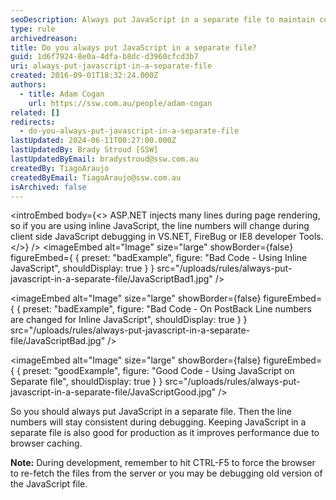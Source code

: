 ```yaml
---
seoDescription: Always put JavaScript in a separate file to maintain consistent line numbers during debugging and improve performance through browser caching
type: rule
archivedreason:
title: Do you always put JavaScript in a separate file?
guid: 1d6f7924-8e0a-4dfa-b8dc-d3960cfcd3b7
uri: always-put-javascript-in-a-separate-file
created: 2016-09-01T18:32:24.000Z
authors:
  - title: Adam Cogan
    url: https://ssw.com.au/people/adam-cogan
related: []
redirects:
  - do-you-always-put-javascript-in-a-separate-file
lastUpdated: 2024-06-11T00:27:00.000Z
lastUpdatedBy: Brady Stroud [SSW]
lastUpdatedByEmail: bradystroud@ssw.com.au
createdBy: TiagoAraujo
createdByEmail: TiagoAraujo@ssw.com.au
isArchived: false
---
```


<introEmbed
  body={<>
ASP.NET injects many lines during page rendering, so if you are using inline JavaScript, the line numbers will change during client side JavaScript debugging in VS.NET, FireBug or IE8 developer Tools.
  </>}
/>
<imageEmbed
  alt="Image"
  size="large"
  showBorder={false}
  figureEmbed={ {
    preset: "badExample",
    figure: "Bad Code - Using Inline JavaScript",
    shouldDisplay: true
  } }
  src="/uploads/rules/always-put-javascript-in-a-separate-file/JavaScriptBad1.jpg"
/>

<imageEmbed
  alt="Image"
  size="large"
  showBorder={false}
  figureEmbed={ {
    preset: "badExample",
    figure: "Bad Code - On PostBack Line numbers are changed for Inline JavaScript",
    shouldDisplay: true
  } }
  src="/uploads/rules/always-put-javascript-in-a-separate-file/JavaScriptBad.jpg"
/>

<imageEmbed
  alt="Image"
  size="large"
  showBorder={false}
  figureEmbed={ {
    preset: "goodExample",
    figure: "Good Code - Using JavaScript on Separate file",
    shouldDisplay: true
  } }
  src="/uploads/rules/always-put-javascript-in-a-separate-file/JavaScriptGood.jpg"
/>

So you should always put JavaScript in a separate file. Then the line numbers will stay consistent during debugging.
Keeping JavaScript in a separate file is also good for production as it improves performance due to browser caching.

**Note:** During development, remember to hit CTRL-F5 to force the browser to re-fetch the files from the server or you may be debugging old version of the JavaScript file.
